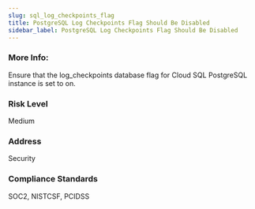 ```yaml
---
slug: sql_log_checkpoints_flag
title: PostgreSQL Log Checkpoints Flag Should Be Disabled
sidebar_label: PostgreSQL Log Checkpoints Flag Should Be Disabled
---
```


### More Info:

Ensure that the log_checkpoints database flag for Cloud SQL PostgreSQL instance is set to on.

### Risk Level

Medium

### Address

Security

### Compliance Standards

SOC2, NISTCSF, PCIDSS

